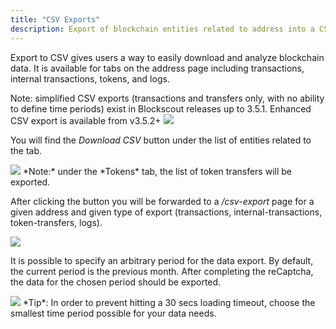 ```yaml
---
title: "CSV Exports"
description: Export of blockchain entities related to address into a CSV file
---
```


Export to CSV gives users a way to easily download and analyze blockchain data. It is available for tabs on the address page including transactions, internal transactions, tokens, and logs.

<Info>
Note: simplified CSV exports (transactions and transfers only, with no ability to define time periods) exist in Blockscout releases up to 3.5.1. Enhanced CSV export is available from v3.5.2+

</Info>

<Frame caption="">
  <img src="/images/31170481-image.jpeg" />
</Frame>

You will find the *Download CSV* button under the list of entities related to the tab.

<Frame caption="">
  <img src="/images/96f561dc-image.jpeg" />
</Frame>

<Info>
*Note:* under the *Tokens* tab, the list of token transfers will be exported.

</Info>

After clicking the button you will be forwarded to a */csv-export* page for a given address and given type of export (transactions, internal-transactions, token-transfers, logs).

<Frame caption="">
  <img src="/images/1a7283db-image.jpeg" />
</Frame>

It is possible to specify an arbitrary period for the data export. By default, the current period is the previous month. After completing the reCaptcha, the data for the chosen period should be exported.

<Frame caption="">
  <img src="/images/214e0caa-image.jpeg" />
</Frame>

<Info>
*Tip*: In order to prevent hitting a 30 secs loading timeout, choose the smallest time period possible for your data needs.

</Info>


